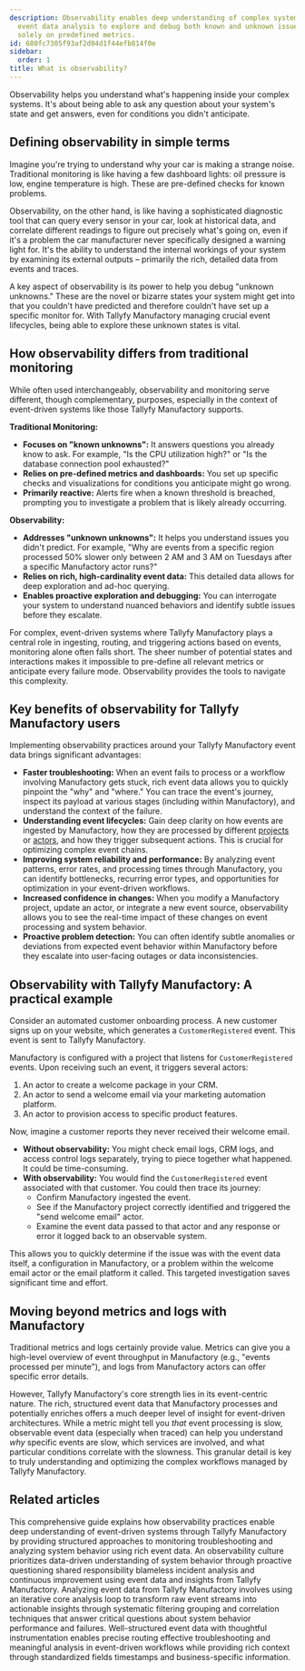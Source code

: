 ```yaml
---
description: Observability enables deep understanding of complex systems through detailed
  event data analysis to explore and debug both known and unknown issues without relying
  solely on predefined metrics.
id: 680fc7305f93af2d04d1f44efb814f0e
sidebar:
  order: 1
title: What is observability?
---
```


Observability helps you understand what's happening inside your complex systems. It's about being able to ask any question about your system's state and get answers, even for conditions you didn't anticipate.

## Defining observability in simple terms

Imagine you're trying to understand why your car is making a strange noise. Traditional monitoring is like having a few dashboard lights: oil pressure is low, engine temperature is high. These are pre-defined checks for known problems.

Observability, on the other hand, is like having a sophisticated diagnostic tool that can query every sensor in your car, look at historical data, and correlate different readings to figure out precisely what's going on, even if it's a problem the car manufacturer never specifically designed a warning light for. It's the ability to understand the internal workings of your system by examining its external outputs – primarily the rich, detailed data from events and traces.

A key aspect of observability is its power to help you debug "unknown unknowns." These are the novel or bizarre states your system might get into that you couldn't have predicted and therefore couldn't have set up a specific monitor for. With Tallyfy Manufactory managing crucial event lifecycles, being able to explore these unknown states is vital.

## How observability differs from traditional monitoring

While often used interchangeably, observability and monitoring serve different, though complementary, purposes, especially in the context of event-driven systems like those Tallyfy Manufactory supports.

**Traditional Monitoring:**

*   **Focuses on "known unknowns":** It answers questions you already know to ask. For example, "Is the CPU utilization high?" or "Is the database connection pool exhausted?"
*   **Relies on pre-defined metrics and dashboards:** You set up specific checks and visualizations for conditions you anticipate might go wrong.
*   **Primarily reactive:** Alerts fire when a known threshold is breached, prompting you to investigate a problem that is likely already occurring.

**Observability:**

*   **Addresses "unknown unknowns":** It helps you understand issues you didn't predict. For example, "Why are events from a specific region processed 50% slower only between 2 AM and 3 AM on Tuesdays after a specific Manufactory actor runs?"
*   **Relies on rich, high-cardinality event data:** This detailed data allows for deep exploration and ad-hoc querying.
*   **Enables proactive exploration and debugging:** You can interrogate your system to understand nuanced behaviors and identify subtle issues before they escalate.

For complex, event-driven systems where Tallyfy Manufactory plays a central role in ingesting, routing, and triggering actions based on events, monitoring alone often falls short. The sheer number of potential states and interactions makes it impossible to pre-define all relevant metrics or anticipate every failure mode. Observability provides the tools to navigate this complexity.

## Key benefits of observability for Tallyfy Manufactory users

Implementing observability practices around your Tallyfy Manufactory event data brings significant advantages:

*   **Faster troubleshooting:** When an event fails to process or a workflow involving Manufactory gets stuck, rich event data allows you to quickly pinpoint the "why" and "where." You can trace the event's journey, inspect its payload at various stages (including within Manufactory), and understand the context of the failure.
*   **Understanding event lifecycles:** Gain deep clarity on how events are ingested by Manufactory, how they are processed by different [projects](/products/manufactory/projects/) or [actors](/products/manufactory/actors/), and how they trigger subsequent actions. This is crucial for optimizing complex event chains.
*   **Improving system reliability and performance:** By analyzing event patterns, error rates, and processing times through Manufactory, you can identify bottlenecks, recurring error types, and opportunities for optimization in your event-driven workflows.
*   **Increased confidence in changes:** When you modify a Manufactory project, update an actor, or integrate a new event source, observability allows you to see the real-time impact of these changes on event processing and system behavior.
*   **Proactive problem detection:** You can often identify subtle anomalies or deviations from expected event behavior within Manufactory before they escalate into user-facing outages or data inconsistencies.

## Observability with Tallyfy Manufactory: A practical example

Consider an automated customer onboarding process. A new customer signs up on your website, which generates a `CustomerRegistered` event. This event is sent to Tallyfy Manufactory.

Manufactory is configured with a project that listens for `CustomerRegistered` events. Upon receiving such an event, it triggers several actors:

1.  An actor to create a welcome package in your CRM.
2.  An actor to send a welcome email via your marketing automation platform.
3.  An actor to provision access to specific product features.

Now, imagine a customer reports they never received their welcome email.

*   **Without observability:** You might check email logs, CRM logs, and access control logs separately, trying to piece together what happened. It could be time-consuming.
*   **With observability:** You would find the `CustomerRegistered` event associated with that customer. You could then trace its journey:
    *   Confirm Manufactory ingested the event.
    *   See if the Manufactory project correctly identified and triggered the "send welcome email" actor.
    *   Examine the event data passed to that actor and any response or error it logged back to an observable system.

This allows you to quickly determine if the issue was with the event data itself, a configuration in Manufactory, or a problem within the welcome email actor or the email platform it called. This targeted investigation saves significant time and effort.

## Moving beyond metrics and logs with Manufactory

Traditional metrics and logs certainly provide value. Metrics can give you a high-level overview of event throughput in Manufactory (e.g., "events processed per minute"), and logs from Manufactory actors can offer specific error details.

However, Tallyfy Manufactory's core strength lies in its event-centric nature. The rich, structured event data that Manufactory processes and potentially enriches offers a much deeper level of insight for event-driven architectures. While a metric might tell you *that* event processing is slow, observable event data (especially when traced) can help you understand *why* specific events are slow, which services are involved, and what particular conditions correlate with the slowness. This granular detail is key to truly understanding and optimizing the complex workflows managed by Tallyfy Manufactory. 


## Related articles
<CardGrid>
<LinkTitleCard header="<b>Manufactory > Introduction to observability best practices</b>" href="/products/manufactory/best-practices/" > This comprehensive guide explains how observability practices enable deep understanding of event-driven systems through Tallyfy Manufactory by providing structured approaches to monitoring troubleshooting and analyzing system behavior using rich event data. </LinkTitleCard>
<LinkTitleCard header="<b>Best Practices > Adopting an observability culture</b>" href="/products/manufactory/best-practices/adopting-observability-culture/" > An observability culture prioritizes data-driven understanding of system behavior through proactive questioning shared responsibility blameless incident analysis and continuous improvement using event data and insights from Tallyfy Manufactory. </LinkTitleCard>
<LinkTitleCard header="<b>Best Practices > Analyzing events and deriving insights</b>" href="/products/manufactory/best-practices/analyzing-events-and-deriving-insights/" > Analyzing event data from Tallyfy Manufactory involves using an iterative core analysis loop to transform raw event streams into actionable insights through systematic filtering grouping and correlation techniques that answer critical questions about system behavior performance and failures. </LinkTitleCard>
<LinkTitleCard header="<b>Best Practices > Best practices for instrumenting applications</b>" href="/products/manufactory/best-practices/instrumenting-applications-for-manufactory/" > Well-structured event data with thoughtful instrumentation enables precise routing effective troubleshooting and meaningful analysis in event-driven workflows while providing rich context through standardized fields timestamps and business-specific information. </LinkTitleCard>
</CardGrid>